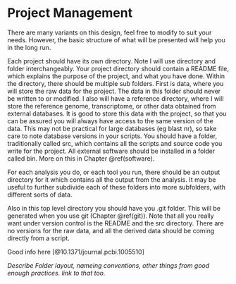 # Project Management {#project}

There are many variants on this design, feel free to modify to suit your needs. However, the basic structure of what will be presented will help you in the long run.

Each project should have its own directory. Note I will use directory and folder interchangeably. Your project directory should contain a README file, which explains the purpose of the project, and what you have done. Within the directory, there should be multiple sub folders. First is data, where you will store the raw data for the project. The data in this folder should never be written to or modified. I also will have a reference directory, where I will store the reference genome, transcriptome, or other data obtained from external databases. It is good to store this data with the project, so that you can be assured you will always have access to the same version of the data. This may not be practical for large databases (eg blast nr), so take care to note database versions in your scripts. You should have a folder, traditionally called src, which contains all the scripts and source code you write for the project. All external software should be installed in a folder called bin. More on this in Chapter \@ref(software).

For each analysis you do, or each tool you run, there should be an output directory for it which contains all the output from the analysis. It may be useful to further subdivide each of these folders into more subfolders, with different sorts of data.

Also in this top level directory you should have you .git folder. This will be generated when you use git (Chapter \@ref(git)). Note that all you really want under version control is the README and the src directory. There are no versions for the raw data, and all the derived data should be coming directly from a script.

Good info here [@10.1371/journal.pcbi.1005510]


_Describe Folder layout, nameing conventions, other things from good enough practices. link to that too._
